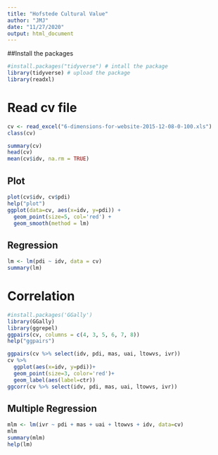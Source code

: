 ```yaml
---
title: "Hofstede Cultural Value"
author: "JMJ"
date: "11/27/2020"
output: html_document
---
```


##Install the packages

```r
#install.packages("tidyverse") # intall the package
library(tidyverse) # upload the package
library(readxl)
```

# Read cv file
```r
cv <- read_excel("6-dimensions-for-website-2015-12-08-0-100.xls")
class(cv)

summary(cv)
head(cv)
mean(cv$idv, na.rm = TRUE)
```

## Plot

```r
plot(cv$idv, cv$pdi)
help("plot")
ggplot(data=cv, aes(x=idv, y=pdi)) +
  geom_point(size=5, col='red') +
  geom_smooth(method = lm)
```
## Regression
```r
lm <- lm(pdi ~ idv, data = cv)
summary(lm)
```
# Correlation
```r
#install.packages('GGally')
library(GGally)
library(ggrepel)
ggpairs(cv, columns = c(4, 3, 5, 6, 7, 8))
help("ggpairs")

ggpairs(cv %>% select(idv, pdi, mas, uai, ltowvs, ivr))
cv %>% 
  ggplot(aes(x=idv, y=pdi))+
  geom_point(size=3, color='red')+
  geom_label(aes(label=ctr))
ggcorr(cv %>% select(idv, pdi, mas, uai, ltowvs, ivr))

```
## Multiple Regression

```r

mlm <- lm(ivr ~ pdi + mas + uai + ltowvs + idv, data=cv)
mlm
summary(mlm)
help(lm)
```

